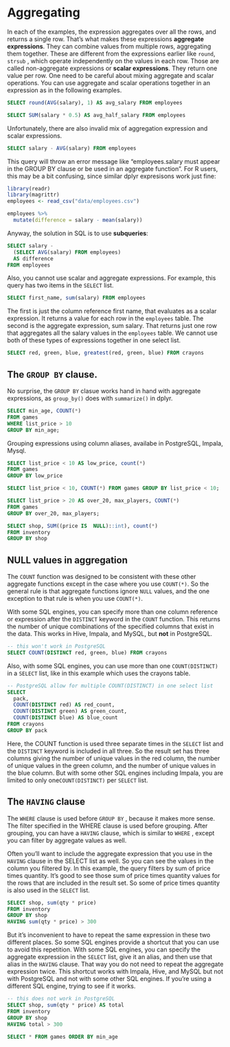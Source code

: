 
# Aggregating

In each of the examples, the expression aggregates over all the rows, and returns a single row.
That's what makes these expressions **aggregate expressions**. They can combine values from multiple rows, aggregating them together. These are different from the expressions earlier like `round`, `strsub` , which operate independently on the values in each row. Those are called non-aggregate
expressions or **scalar expressions**. They return one value per row. One need to be careful about mixing aggregate and scalar operations. You can use aggregate and scalar operations together in
an expression as in the following examples.    

```sql
SELECT round(AVG(salary), 1) AS avg_salary FROM employees 
```

```sql
SELECT SUM(salary * 0.5) AS avg_half_salary FROM employees 
```

Unfortunately, there are also invalid mix of aggregation expression and scalar expressions.

```sql
SELECT salary - AVG(salary) FROM employees
```

This query will throw an error message like "employees.salary must appear in the GROUP BY clause or be used in an aggregate function". For R users, this may be a bit confusing, since similar dplyr expresisons work just fine:  

```r
library(readr)
library(magrittr)
employees <- read_csv("data/employees.csv")

employees %>%
  mutate(difference = salary - mean(salary))
```

Anyway, the solution in SQL is to use **subqueries**:  

```sql
SELECT salary - 
  (SELECT AVG(salary) FROM employees)
  AS difference
FROM employees
```


Also, you cannot use scalar and aggregate expressions. For example, this query has two items in the `SELECT` list. 

```sql
SELECT first_name, sum(salary) FROM employees
```

The first is just the column reference first name, that evaluates as a scalar expression. It returns a value for each row in the `employees` table. The second is the aggregate expression, sum salary. That returns just one row that aggregates all the salary values in the `employees` table.
We cannot use both of these types of expressions together in one select list.   

```sql
SELECT red, green, blue, greatest(red, green, blue) FROM crayons
```





## The `GROUP BY` clause. 

No surprise, the `GROUP BY` clasue works hand in hand with aggregate expressions, as `group_by()` does with `summarize()` in dplyr.  

```sql
SELECT min_age, COUNT(*)
FROM games
WHERE list_price > 10
GROUP BY min_age;
```

Grouping expressions using column aliases, availabe in PostgreSQL, Impala, Mysql. 

```sql
SELECT list_price < 10 AS low_price, count(*) 
FROM games
GROUP BY low_price
```

```sql
SELECT list_price < 10, COUNT(*) FROM games GROUP BY list_price < 10;
```

```sql
SELECT list_price > 20 AS over_20, max_players, COUNT(*)
FROM games
GROUP BY over_20, max_players;
```





 

```sql
SELECT shop, SUM((price IS  NULL)::int), count(*) 
FROM inventory
GROUP BY shop
```


## NULL values in aggregation  

The `COUNT` function was designed to be consistent with these other aggregate functions
except in the case where you use `COUNT(*)`. So the general rule is that aggregate functions ignore `NULL` values, and the one exception to that rule is when you use `COUNT(*)`.   


With some SQL engines, you can specify more than one column reference or expression after the `DISTINCT` keyword in the `COUNT` function. This returns the number of unique combinations of the specified columns that exist in the data. This works in Hive, Impala, and MySQL, but **not** in PostgreSQL. 


```sql
-- this won't work in PostgreSQL
SELECT COUNT(DISTINCT red, green, blue) FROM crayons
```

Also, with some SQL engines, you can use more than one `COUNT(DISTINCT)` in a `SELECT` list,
like in this example which uses the crayons table.

```sql
-- PostgreSQL allow for multiple COUNT(DISTINCT) in one select list
SELECT 
  pack,
  COUNT(DISTINCT red) AS red_count,
  COUNT(DISTINCT green) AS green_count,
  COUNT(DISTINCT blue) AS blue_count
FROM crayons
GROUP BY pack
```

Here, the COUNT function is used three separate times in the `SELECT` list and the `DISTINCT` keyword is included in all three. So the result set has three columns giving the number of unique values in the red column, the number of unique values in the green column, and the number of unique values in the blue column. But with some other SQL engines including Impala, you are limited to only one` COUNT(DISTINCT)` per `SELECT` list. 

## The `HAVING` clause  

The `WHERE` clause is used before `GROUP BY` , because it makes more sense. The filter specified in the WHERE clause is used before grouping. After grouping, you can have a `HAVING` clause, which is similar to `WHERE` , except you can filter by aggregate values as well.


Often you'll want to include the aggregate expression that you use in the `HAVING` clause in the SELECT list as well. So you can see the values in the column you filtered by. In this example, the query filters by sum of price times quantity. It's good to see those sum of price times quantity values
for the rows that are included in the result set. So some of price times quantity is also used in the `SELECT` list.


```sql
SELECT shop, sum(qty * price)
FROM inventory
GROUP BY shop
HAVING sum(qty * price) > 300
```

But it's inconvenient to have to repeat the same expression in these two different places. So some SQL engines provide a shortcut that you can use to avoid this repetition. With some SQL engines, you can specify the aggregate expression in the `SELECT` list, give it an alias,
and then use that alias in the `HAVING` clause. That way you do not need to repeat the aggregate expression twice. This shortcut works with Impala, Hive, and MySQL but not with PostgreSQL and not with some other SQL engines. If you're using a different SQL engine, trying to see if it works.   

```sql
-- this does not work in PostgreSQL 
SELECT shop, sum(qty * price) AS total
FROM inventory
GROUP BY shop
HAVING total > 300
```

```sql
SELECT * FROM games ORDER BY min_age
```

